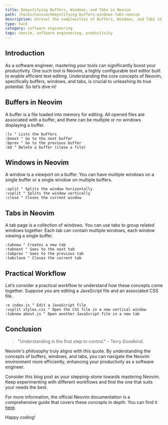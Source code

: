 ```yaml
---
title: Demystifying Buffers, Windows, and Tabs in Neovim
path: /hacks/neovim/demystifying-buffers-windows-tabs-neovim
description: Unravel the complexities of Buffers, Windows, and Tabs in Neovim. Gain a deep understanding of these core concepts to boost your Neovim productivity.
type: hack
category: software engineering
tags: neovim, software engineering, productivity
---
```


## Introduction
As a software engineer, mastering your tools can significantly boost your productivity. One such tool is Neovim, a highly configurable text editor built to enable efficient text editing. Understanding the core concepts of Neovim, specifically buffers, windows, and tabs, is crucial to unleashing its true potential. So let’s dive in!

## Buffers in Neovim
A buffer is a file loaded into memory for editing. All opened files are associated with a buffer, and there can be multiple or no windows displaying a buffer.

```vim
:ls " Lists the buffers
:bnext " Go to the next buffer
:bprev " Go to the previous buffer
:bd " Delete a buffer (close a file)
```

## Windows in Neovim
A window is a viewport on a buffer. You can have multiple windows on a single buffer or a single window on multiple buffers.

```vim
:split " Splits the window horizontally
:vsplit " Splits the window vertically
:close " Closes the current window
```

## Tabs in Neovim
A tab page is a collection of windows. You can use tabs to group related windows together. Each tab can contain multiple windows, each window viewing a single buffer.

```vim
:tabnew " Creates a new tab
:tabnext " Goes to the next tab
:tabprev " Goes to the previous tab
:tabclose " Closes the current tab
```

## Practical Workflow
Let’s consider a practical workflow to understand how these concepts come together. Suppose you are editing a JavaScript file and an associated CSS file.

```vim
:e index.js " Edit a JavaScript file
:vsplit styles.css " Open the CSS file in a new vertical window
:tabnew about.js " Open another JavaScript file in a new tab
```

## Conclusion
> "Understanding is the first step to control." - Terry Goodkind. 

Neovim's philosophy truly aligns with this quote. By understanding the concepts of buffers, windows, and tabs, you can navigate the Neovim environment more efficiently, enhancing your productivity as a software engineer. 

Consider this blog post as your stepping-stone towards mastering Neovim. Keep experimenting with different workflows and find the one that suits your needs the best.

For more information, the official Neovim documentation is a comprehensive guide that covers these concepts in depth. You can find it [here](https://neovim.io/doc/).

Happy coding!